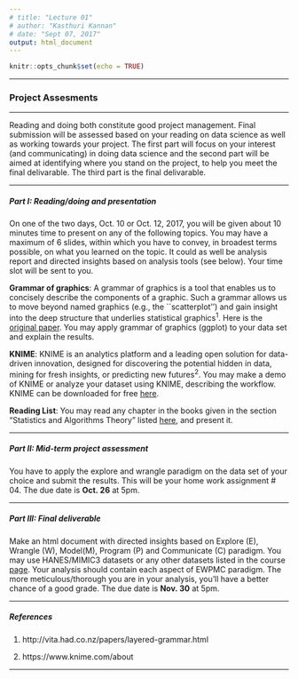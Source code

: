```yaml
---
# title: "Lecture 01"
# author: "Kasthuri Kannan"
# date: "Sept 07, 2017"
output: html_document
---
```


```r
knitr::opts_chunk$set(echo = TRUE)
```

---

### Project Assesments

---

Reading and doing both constitute good project management. Final submission will be assessed based on your reading on data science as well as working towards your project. The first part will focus on your interest (and communicating) in doing data science and the second part will be aimed at identifying where you stand on the project, to help you meet the final delivarable. The third part is the final delivarable.

---

##### Part I: Reading/doing and presentation 

On one of the two days, Oct. 10 or Oct. 12, 2017, you will be given about 10 minutes time to present on any of the following topics. You may have a maximum of 6 slides, within which you have to convey, in broadest terms possible, on what you learned on the topic. It could as well be analysis report and directed insights based on analysis tools (see below). Your time slot will be sent to you.

**Grammar of graphics**: A grammar of graphics is a tool that enables us to concisely describe the components of a graphic. Such a grammar allows us to move beyond named graphics (e.g., the ``scatterplot'') and gain insight into the deep structure that underlies statistical graphics$^{1}$. Here is the [original paper](http://byrneslab.net/classes/biol607/readings/wickham_layered-grammar.pdf). You may apply grammar of graphics (ggplot) to your data set and explain the results.

**KNIME**: KNIME is an analytics platform and a leading open solution for data-driven innovation, designed for discovering the potential hidden in data, mining for fresh insights, or predicting new futures$^{2}$. You may make a demo of KNIME or analyze your dataset using KNIME, describing the workflow. KNIME can be downloaded for free [here](https://www.knime.com/downloads).

**Reading List**: You may read any chapter in the books given in the section "Statistics and Algorithms Theory" listed [here](http://blog.shawnhermans.com/2014/07/28/big-data-reading-list.html), and present it.

---

##### Part II: Mid-term project assessment

You have to apply the explore and wrangle paradigm on the data set of your choice and submit the results. This will be your home work assignment # 04. The due date is **Oct. 26** at 5pm. 

---

##### Part III: Final deliverable 

Make an html document with directed insights based on Explore (E), Wrangle (W), Model(M), Program (P) and Communicate (C) paradigm. You may use HANES/MIMIC3 datasets or any other datasets listed in the course [page](https://kannan-kasthuri.github.io/pda.html). Your analysis should contain each aspect of EWPMC paradigm. The more meticulous/thorough you are in your analysis, you'll have a better chance of a good grade. The due date is **Nov. 30** at 5pm. 

---

##### References

1. http://vita.had.co.nz/papers/layered-grammar.html

2. https://www.knime.com/about

---